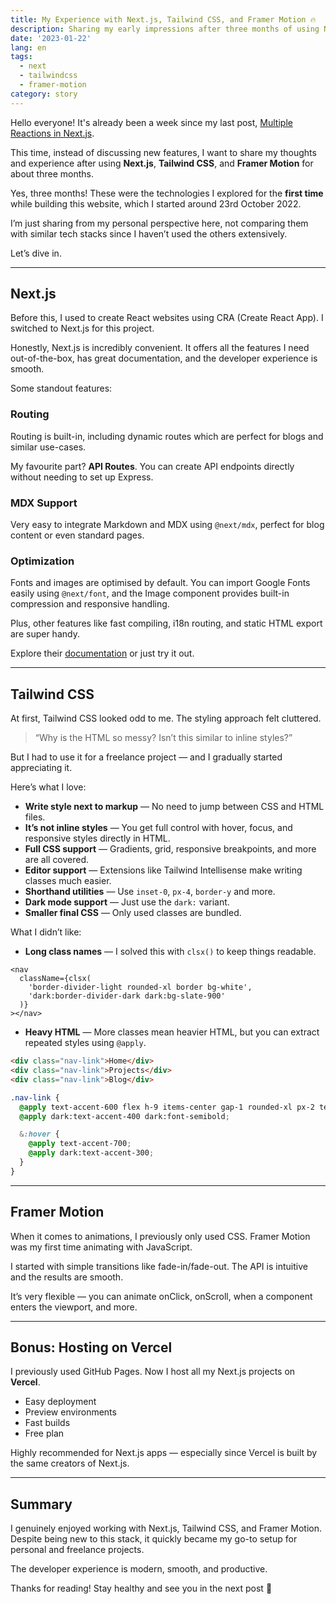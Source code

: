 ```yaml
---
title: My Experience with Next.js, Tailwind CSS, and Framer Motion 🔥
description: Sharing my early impressions after three months of using Next.js, Tailwind CSS, and Framer Motion.
date: '2023-01-22'
lang: en
tags:
  - next
  - tailwindcss
  - framer-motion
category: story
---
```



Hello everyone! It's already been a week since my last post, [Multiple Reactions in Next.js](/blog/multiple-reactions-feature-in-nextjs).

This time, instead of discussing new features, I want to share my thoughts and experience after using **Next.js**, **Tailwind CSS**, and **Framer Motion** for about three months.

Yes, three months! These were the technologies I explored for the **first time** while building this website, which I started around 23rd October 2022.

I’m just sharing from my personal perspective here, not comparing them with similar tech stacks since I haven’t used the others extensively.

Let’s dive in.

---

## Next.js

Before this, I used to create React websites using CRA (Create React App). I switched to Next.js for this project.

Honestly, Next.js is incredibly convenient. It offers all the features I need out-of-the-box, has great documentation, and the developer experience is smooth.

Some standout features:

### Routing

Routing is built-in, including dynamic routes which are perfect for blogs and similar use-cases.

My favourite part? **API Routes**. You can create API endpoints directly without needing to set up Express.

### MDX Support

Very easy to integrate Markdown and MDX using `@next/mdx`, perfect for blog content or even standard pages.

### Optimization

Fonts and images are optimised by default. You can import Google Fonts easily using `@next/font`, and the Image component provides built-in compression and responsive handling.

Plus, other features like fast compiling, i18n routing, and static HTML export are super handy.

Explore their [documentation](https://nextjs.org/docs/getting-started) or just try it out.

---

## Tailwind CSS

At first, Tailwind CSS looked odd to me. The styling approach felt cluttered.

> “Why is the HTML so messy? Isn’t this similar to inline styles?”

But I had to use it for a freelance project — and I gradually started appreciating it.

Here’s what I love:

- **Write style next to markup** — No need to jump between CSS and HTML files.
- **It’s not inline styles** — You get full control with hover, focus, and responsive styles directly in HTML.
- **Full CSS support** — Gradients, grid, responsive breakpoints, and more are all covered.
- **Editor support** — Extensions like Tailwind Intellisense make writing classes much easier.
- **Shorthand utilities** — Use `inset-0`, `px-4`, `border-y` and more.
- **Dark mode support** — Just use the `dark:` variant.
- **Smaller final CSS** — Only used classes are bundled.

What I didn’t like:

- **Long class names** — I solved this with `clsx()` to keep things readable.

```tsx
<nav
  className={clsx(
    'border-divider-light rounded-xl border bg-white',
    'dark:border-divider-dark dark:bg-slate-900'
  )}
></nav>
```

- **Heavy HTML** — More classes mean heavier HTML, but you can extract repeated styles using `@apply`.

<CodeGroup variant="file">

```html {title:index.html}
<div class="nav-link">Home</div>
<div class="nav-link">Projects</div>
<div class="nav-link">Blog</div>
```

```css {title:styles.css}
.nav-link {
  @apply text-accent-600 flex h-9 items-center gap-1 rounded-xl px-2 text-[13px] font-bold;
  @apply dark:text-accent-400 dark:font-semibold;

  &:hover {
    @apply text-accent-700;
    @apply dark:text-accent-300;
  }
}
```

</CodeGroup>

---

## Framer Motion

When it comes to animations, I previously only used CSS. Framer Motion was my first time animating with JavaScript.

I started with simple transitions like fade-in/fade-out. The API is intuitive and the results are smooth.

It’s very flexible — you can animate onClick, onScroll, when a component enters the viewport, and more.

---

## Bonus: Hosting on Vercel

I previously used GitHub Pages. Now I host all my Next.js projects on **Vercel**.

- Easy deployment
- Preview environments
- Fast builds
- Free plan

Highly recommended for Next.js apps — especially since Vercel is built by the same creators of Next.js.

---

## Summary

I genuinely enjoyed working with Next.js, Tailwind CSS, and Framer Motion. Despite being new to this stack, it quickly became my go-to setup for personal and freelance projects.

The developer experience is modern, smooth, and productive.

Thanks for reading! Stay healthy and see you in the next post 👋
